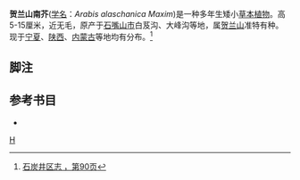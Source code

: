 {{Speciesbox
| name = 贺兰山南芥
| status = 
| image = 
| image_width = 
| image_caption = 
| genus = Arabis
| species = alaschanica
}}
'''贺兰山南芥'''([[学名|学名]]：''Arabis alaschanica Maxim'')是一种多年生矮小[[草本植物|草本植物]]。高5-15厘米，近无毛，原产于[[石嘴山市|石嘴山市]]白芨沟、大峰沟等地，属[[贺兰山|贺兰山]]准特有种。现于[[宁夏|宁夏]]、[[陕西|陕西]]、[[内蒙古|内蒙古]]等地均有分布。<ref>[[#石炭井区志|石炭井区志 ，第90页]]</ref>

==脚注==
{{reflist}}

==参考书目==
*{{cite book|author=编撰委员会（主任：魏卓） |title=《石炭井区志》  |publisher=宁夏人民出版社 |location=银川市北京东路出版社大厦 |isbn=978-7-227-03983-9| ref =石炭井区志 }}
{{Taxonbar|from=Q15236594}}

[[Category:南芥属|H]]


{{Plant-stub}}